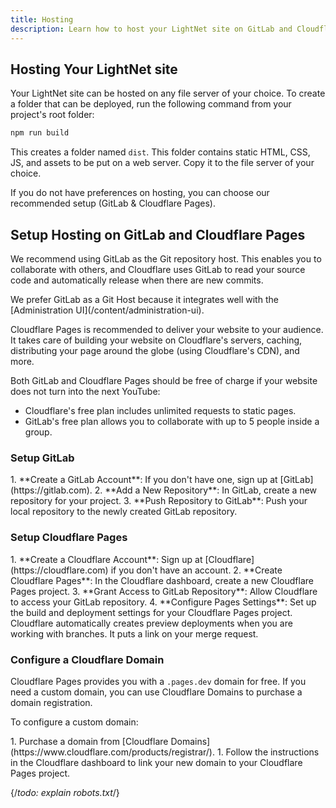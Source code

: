 ```yaml
---
title: Hosting
description: Learn how to host your LightNet site on GitLab and Cloudflare Pages.
---
```



## Hosting Your LightNet site

Your LightNet site can be hosted on any file server of your choice. To create a folder that can be deployed, run the following command from your project's root folder:

```bash
npm run build
```

This creates a folder named `dist`. This folder contains static HTML, CSS, JS, and assets to be put on a web server. Copy it to the file server of your choice.

If you do not have preferences on hosting, you can choose our recommended setup (GitLab & Cloudflare Pages).

## Setup Hosting on GitLab and Cloudflare Pages

We recommend using GitLab as the Git repository host. This enables you to collaborate with others, and Cloudflare uses GitLab to read your source code and automatically release when there are new commits.

<Aside>
We prefer GitLab as a Git Host because it integrates well with the [Administration UI](/content/administration-ui).
</Aside>

Cloudflare Pages is recommended to deliver your website to your audience. It takes care of building your website on Cloudflare's servers, caching, distributing your page around the globe (using Cloudflare's CDN), and more.

Both GitLab and Cloudflare Pages should be free of charge if your website does not turn into the next YouTube:

- Cloudflare's free plan includes unlimited requests to static pages.
- GitLab's free plan allows you to collaborate with up to 5 people inside a group.

### Setup GitLab

<Steps>
1. **Create a GitLab Account**: If you don't have one, sign up at [GitLab](https://gitlab.com).
2. **Add a New Repository**: In GitLab, create a new repository for your project.
3. **Push Repository to GitLab**: Push your local repository to the newly created GitLab repository.
</Steps>

### Setup Cloudflare Pages

<Steps>
1. **Create a Cloudflare Account**: Sign up at [Cloudflare](https://cloudflare.com) if you don't have an account.
2. **Create Cloudflare Pages**: In the Cloudflare dashboard, create a new Cloudflare Pages project.
3. **Grant Access to GitLab Repository**: Allow Cloudflare to access your GitLab repository.
4. **Configure Pages Settings**: Set up the build and deployment settings for your Cloudflare Pages project.
</Steps>

<Aside type="tip">
Cloudflare automatically creates preview deployments when you are working with branches. It puts a link on your merge request.
</Aside>

### Configure a Cloudflare Domain

Cloudflare Pages provides you with a `.pages.dev` domain for free. If you need a custom domain, you can use Cloudflare Domains to purchase a domain registration.

To configure a custom domain:

<Steps>
1. Purchase a domain from [Cloudflare Domains](https://www.cloudflare.com/products/registrar/).
1. Follow the instructions in the Cloudflare dashboard to link your new domain to your Cloudflare Pages project.
</Steps>


{/*todo: explain robots.txt*/}